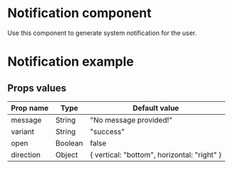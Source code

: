 
<Meta title="Notification" />

# Notification component

Use this component to generate system notification for the user.

# Notification example

<Preview withToolbar>
  <Story name="Notification">
    <Notification
      message={"This is a test notification message."}
      variant={"success"}
      open={true}
      direction={{
        vertical: "bottom",
        horizontal: "right"
      }}
    />
  </Story>
</Preview>

## Props values

| Prop name | Type    | Default value                               |
| --------- | ------- | ------------------------------------------- |
| message   | String  | "No message provided!"                      |
| variant   | String  | "success"                                   |
| open      | Boolean | false                                       |
| direction | Object  | { vertical: "bottom", horizontal: "right" } |
